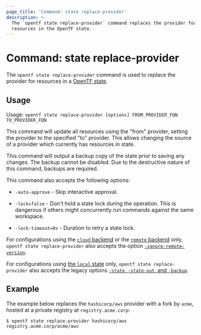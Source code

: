 ```yaml
---
page_title: 'Command: state replace-provider'
description: >-
  The `opentf state replace-provider` command replaces the provider for
  resources in the OpenTF state.
---
```


# Command: state replace-provider

The `opentf state replace-provider` command is used to replace the provider
for resources in a [OpenTF state](/opentf/language/state).

## Usage

Usage: `opentf state replace-provider [options] FROM_PROVIDER_FQN TO_PROVIDER_FQN`

This command will update all resources using the "from" provider, setting the
provider to the specified "to" provider. This allows changing the source of a
provider which currently has resources in state.

This command will output a backup copy of the state prior to saving any
changes. The backup cannot be disabled. Due to the destructive nature
of this command, backups are required.

This command also accepts the following options:

- `-auto-approve` - Skip interactive approval.

- `-lock=false` - Don't hold a state lock during the operation. This is
  dangerous if others might concurrently run commands against the same
  workspace.

- `-lock-timeout=0s` - Duration to retry a state lock.

For configurations using the [`cloud` backend](/opentf/cli/cloud) or the [`remote` backend](/opentf/language/settings/backends/remote)
only, `opentf state replace-provider`
also accepts the option
[`-ignore-remote-version`](/opentf/cli/cloud/command-line-arguments#ignore-remote-version).

For configurations using
[the `local` state](/opentf/language/settings/backends/local) only,
`opentf state replace-provider` also accepts the legacy options
[`-state`, `-state-out`, and `-backup`](/opentf/language/settings/backends/local#command-line-arguments).

## Example

The example below replaces the `hashicorp/aws` provider with a fork by `acme`, hosted at a private registry at `registry.acme.corp`:

```shell
$ opentf state replace-provider hashicorp/aws registry.acme.corp/acme/aws
```

